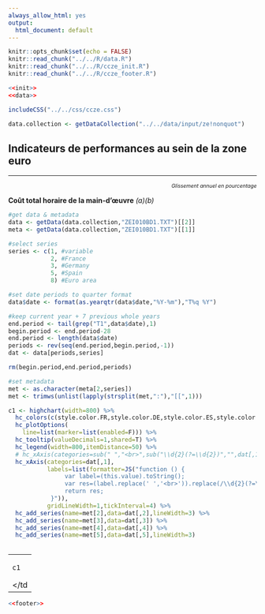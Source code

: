 ```yaml
---
always_allow_html: yes
output:
  html_document: default
---
```


```r
knitr::opts_chunk$set(echo = FALSE)
knitr::read_chunk("../../R/data.R")
knitr::read_chunk("../../R/ccze_init.R")
knitr::read_chunk("../../R/ccze_footer.R")
```
```r
<<init>>
<<data>>
```
```r
includeCSS("../../css/ccze.css")
```
```r
data.collection <- getDataCollection("../../data/input/ze!nonquot")
```

## Indicateurs de performances au sein de la zone euro

***
<p style="text-align: right; font-size:75%; font-style: italic;">*Glissement annuel en pourcentage*</p>
<p class="titlechart">**Co&ucirc;t total horaire de la main-d'&oelig;uvre** *(a)(b)*</p>

```r

#get data & metadata
data <- getData(data.collection,"ZEI010BD1.TXT")[[2]]
meta <- getData(data.collection,"ZEI010BD1.TXT")[[1]]

#select series
series <- c(1, #variable
            2, #France
            3, #Germany
            5, #Spain
            8) #Euro area

#set date periods to quarter format
data$date <- format(as.yearqtr(data$date,"%Y-%m"),"T%q %Y")

#keep current year + 7 previous whole years
end.period <- tail(grep("T1",data$date),1)
begin.period <- end.period-28
end.period <- length(data$date)
periods <- rev(seq(end.period,begin.period,-1))
dat <- data[periods,series]

rm(begin.period,end.period,periods)

#set metadata
met <- as.character(meta[2,series])
met <- trimws(unlist(lapply(strsplit(met,":"),"[[",1)))

c1 <- highchart(width=800) %>%
  hc_colors(c(style.color.FR,style.color.DE,style.color.ES,style.color.EA)) %>%
  hc_plotOptions(
    line=list(marker=list(enabled=F))) %>%
  hc_tooltip(valueDecimals=1,shared=T) %>%
  hc_legend(width=800,itemDistance=50) %>%
  # hc_xAxis(categories=sub(" ","<br>",sub("\\d{2}(?=\\d{2})","",dat[,1],perl=T)),
  hc_xAxis(categories=dat[,1],
           labels=list(formatter=JS("function () {
                var label=(this.value).toString();
                var res=(label.replace(' ','<br>')).replace(/\\d{2}(?=\\d{2})/,'');
                return res;
            }")),
           gridLineWidth=1,tickInterval=4) %>%
  hc_add_series(name=met[2],data=dat[,2],lineWidth=3) %>%
  hc_add_series(name=met[3],data=dat[,3]) %>%
  hc_add_series(name=met[4],data=dat[,4]) %>%
  hc_add_series(name=met[5],data=dat[,5],lineWidth=3)
  
```

<table><tr><td width="100%">

```r
c1
```

</td</tr></table>

```r
<<footer>>
```


